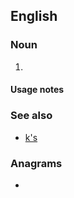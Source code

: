 {{also|ks|KS|kS|k's|Ks.}}
==English==

===Noun===
{{head|en|noun form}}

# {{plural of|en|K}}

====Usage notes====
{{U:en:plurals of letters}}

===See also===
* [[k's]]

===Anagrams===
* {{anagrams|en|a=ks|SK|sk|sk.}}
